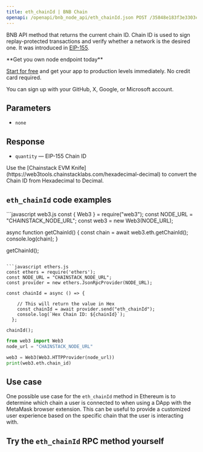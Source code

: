 ---
title: eth_chainId | BNB Chain
openapi: /openapi/bnb_node_api/eth_chainId.json POST /35848e183f3e3303c8cfeacbea831cab
---

BNB API method that returns the current chain ID. Chain ID is used to sign replay-protected transactions and verify whether a network is the desired one. It was introduced in [EIP-155](https://eips.ethereum.org/EIPS/eip-155).

<Check>
**Get you own node endpoint today**

[Start for free](https://console.chainstack.com/) and get your app to production levels immediately. No credit card required.

You can sign up with your GitHub, X, Google, or Microsoft account.
</Check>


## Parameters

* `none`

## Response

* `quantity` — EIP-155 Chain ID

<Note>
Use the [Chainstack EVM Knife](https://web3tools.chainstacklabs.com/hexadecimal-decimal) to convert the Chain ID from Hexadecimal to Decimal.
</Note>


## `eth_chainId` code examples

<CodeGroup>
```javascript web3.js
const { Web3 } = require("web3");
const NODE_URL = "CHAINSTACK_NODE_URL";
const web3 = new Web3(NODE_URL);

async function getChainId() {
  const chain = await web3.eth.getChainId();
  console.log(chain);
}

getChainId();
```

```javascript ethers.js
const ethers = require('ethers');
const NODE_URL = "CHAINSTACK_NODE_URL";
const provider = new ethers.JsonRpcProvider(NODE_URL);

const chainId = async () => {

    // This will return the value in Hex
    const chainId = await provider.send("eth_chainId");
    console.log(`Hex Chain ID: ${chainId}`);
  };

chainId();
```

```python web3.py
from web3 import Web3  
node_url = "CHAINSTACK_NODE_URL"

web3 = Web3(Web3.HTTPProvider(node_url)) 
print(web3.eth.chain_id)  
```
</CodeGroup>


## Use case

One possible use case for the `eth_chainId` method in Ethereum is to determine which chain a user is connected to when using a DApp with the MetaMask browser extension. This can be useful to provide a customized user experience based on the specific chain that the user is interacting with.

## Try the `eth_chainId` RPC method yourself